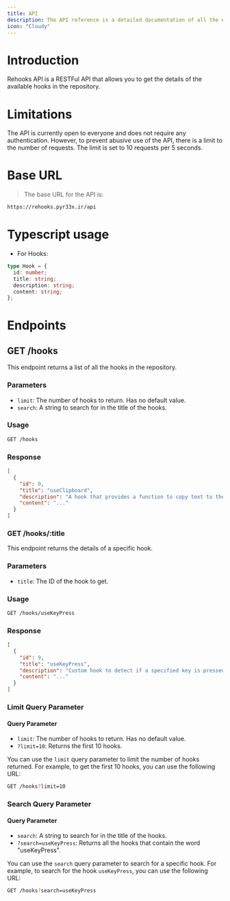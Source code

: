 ```yaml
---
title: API
description: The API reference is a detailed documentation of all the endpoints available in the API
icon: "Cloudy"
---
```


# Introduction

Rehooks API is a RESTFul API that allows you to get the details of the available hooks in the repository.

# Limitations

The API is currently open to everyone and does not require any authentication. However, to prevent abusive use of the API, there is a limit to the number of requests. The limit is set to 10 requests per 5 seconds.

# Base URL

> The base URL for the API is:

```bash
https://rehooks.pyr33x.ir/api
```

# Typescript usage

- For Hooks:

```ts
type Hook = {
  id: number;
  title: string;
  description: string;
  content: string;
};
```

# Endpoints

## GET /hooks

This endpoint returns a list of all the hooks in the repository.

### Parameters

- `limit`: The number of hooks to return. Has no default value.
- `search`: A string to search for in the title of the hooks.

### Usage

```bash
GET /hooks
```

### Response

```json
[
  {
    "id": 0,
    "title": "useClipboard",
    "description": "A hook that provides a function to copy text to the clipboard.",
    "content": "..."
  }
]
```

### GET /hooks/:title

This endpoint returns the details of a specific hook.

### Parameters

- `title`: The ID of the hook to get.

### Usage

```bash
GET /hooks/useKeyPress
```

### Response

```json
[
  {
    "id": 9,
    "title": "useKeyPress",
    "description": "Custom hook to detect if a specified key is pressed.",
    "content": "..."
  }
]
```

### Limit Query Parameter

#### Query Parameter

- `limit`: The number of hooks to return. Has no default value.
- `?limit=10`: Returns the first 10 hooks.

You can use the `limit` query parameter to limit the number of hooks returned. For example, to get the first 10 hooks, you can use the following URL:

```bash
GET /hooks?limit=10
```

### Search Query Parameter

#### Query Parameter

- `search`: A string to search for in the title of the hooks.
- `?search=useKeyPress`: Returns all the hooks that contain the word "useKeyPress".

You can use the `search` query parameter to search for a specific hook. For example, to search for the hook `useKeyPress`, you can use the following URL:

```bash
GET /hooks?search=useKeyPress
```
